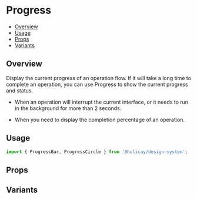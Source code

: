 
<Meta of={ProgressStories} />

# Progress

- [Overview](#overview)
- [Usage](#usage)
- [Props](#props)
- [Variants](#variants)

## Overview

Display the current progress of an operation flow.
If it will take a long time to complete an operation, you can use Progress to show the current progress and status.

- When an operation will interrupt the current interface, or it needs to run in the background for more than 2 seconds.

- When you need to display the completion percentage of an operation.

## Usage

```js
import { ProgressBar, ProgressCircle } from '@holicay/design-system';
```

<Canvas of={ProgressStories.Base} />

## Props

<ArgTypes />

## Variants

<Canvas of={ProgressStories.ProgressBarWithTooltip} layout="centered" />
<Canvas of={ProgressStories.ProgressBarWithLabel} layout="centered" />
<Canvas of={ProgressCircleStories.ProgressCircleBase} layout="centered" />
<Canvas of={ProgressHalfCircleStories.ProgressHalfCircleBase} layout="centered" />